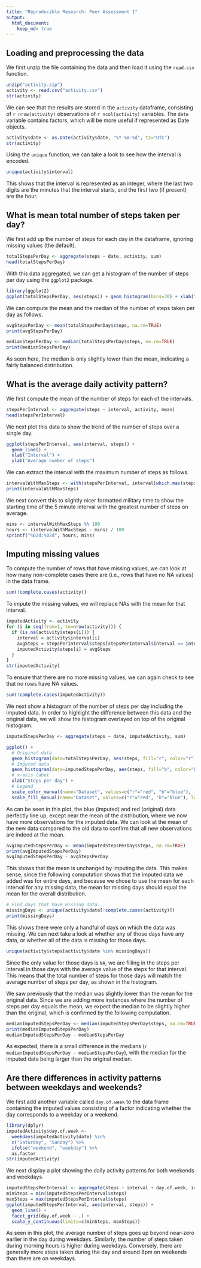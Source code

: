 ```yaml
---
title: "Reproducible Research: Peer Assessment 1"
output: 
  html_document:
    keep_md: true
---
```



## Loading and preprocessing the data

We first unzip the file containing the data and then load it using the `read.csv` function.

```r
unzip("activity.zip")
activity <- read.csv("activity.csv")
str(activity)
```

We can see that the results are stored in the `activity` dataframe, consisting of `r nrow(activity)` observations of `r ncol(activity)` variables. The `date` variable contains factors, which will be more useful if represented as Date objects.

```r
activity$date <- as.Date(activity$date, "%Y-%m-%d", tz="UTC")
str(activity)
```

Using the `unique` function, we can take a look to see how the interval is encoded.

```r
unique(activity$interval)
```

This shows that the interval is represented as an integer, where the last two digits are the minutes that the interval starts, and the first two (if present) are the hour.

## What is mean total number of steps taken per day?

We first add up the number of steps for each day in the dataframe, ignoring missing values (the default).

```r
totalStepsPerDay <- aggregate(steps ~ date, activity, sum)
head(totalStepsPerDay)
```

With this data aggregated, we can get a histogram of the number of steps per day using the `ggplot2` package.

```r
library(ggplot2)
ggplot(totalStepsPerDay, aes(steps)) + geom_histogram(bins=30) + xlab("Steps per day")
```

We can compute the mean and the median of the number of steps taken per day as follows.

```r
avgStepsPerDay <- mean(totalStepsPerDay$steps, na.rm=TRUE)
print(avgStepsPerDay)

medianStepsPerDay <- median(totalStepsPerDay$steps, na.rm=TRUE)
print(medianStepsPerDay)
```

As seen here, the median is only slightly lower than the mean, indicating a fairly balanced distribution.

## What is the average daily activity pattern?

We first compute the mean of the number of steps for each of the intervals.

```r
stepsPerInterval <- aggregate(steps ~ interval, activity, mean)
head(stepsPerInterval)
```

We next plot this data to show the trend of the number of steps over a single day.

```r
ggplot(stepsPerInterval, aes(interval, steps)) +
  geom_line() +
  xlab("Interval") +
  ylab("Average number of steps")
```

We can extract the interval with the maximum number of steps as follows.

```r
intervalWithMaxSteps <- with(stepsPerInterval, interval[which.max(steps)])
print(intervalWithMaxSteps)
```

We next convert this to slightly nicer formatted military time to show the starting time of the 5 minute interval with the greatest number of steps on average.

```r
mins <- intervalWithMaxSteps %% 100
hours <- (intervalWithMaxSteps - mins) / 100
sprintf("%02d:%02d", hours, mins)
```

## Imputing missing values

To compute the number of rows that have missing values, we can look at how many non-complete cases there are (i.e., rows that have no NA values) in the data frame.

```r
sum(!complete.cases(activity))
```

To impute the missing values, we will replace NAs with the mean for that interval.

```r
imputedActivity <- activity
for (i in seq(from=1, to=nrow(activity))) {
  if (is.na(activity$steps[i])) {
    interval = activity$interval[i]
    avgSteps = stepsPerInterval$steps[stepsPerInterval$interval == interval]
    imputedActivity$steps[i] = avgSteps
  }
}
str(imputedActivity)
```

To ensure that there are no more missing values, we can again check to see that no rows have NA values.

```r
sum(!complete.cases(imputedActivity))
```

We next show a histogram of the number of steps per day including the imputed data. In order to highlight the difference between this data and the original data, we will show the histogram overlayed on top of the original histogram.

```r
imputedStepsPerDay <- aggregate(steps ~ date, imputedActivity, sum)

ggplot() +
  # Original data
  geom_histogram(data=totalStepsPerDay, aes(steps, fill="r", color="r"), alpha=0.4, bins=30) +
  # Imputed data
  geom_histogram(data=imputedStepsPerDay, aes(steps, fill="b", color="b"), alpha=0.4, bins=30) +
  # x-axis label
  xlab("Steps per day") +
  # Legend
  scale_color_manual(name="Dataset", values=c("r"="red", "b"="blue"), labels=c("b"="Imputed", "r"="Original")) +
  scale_fill_manual(name="Dataset", values=c("r"="red", "b"="blue"), labels=c("b"="Imputed", "r"="Original"))
```

As can be seen in this plot, the blue (imputed) and red (original) data perfectly line up, except near the mean of the distribution, where we now have more observations for the imputed data. We can look at the mean of the new data compared to the old data to confirm that all new observations are indeed at the mean.

```r
avgImputedStepsPerDay <- mean(imputedStepsPerDay$steps, na.rm=TRUE)
print(avgImputedStepsPerDay)
avgImputedStepsPerDay - avgStepsPerDay
```

This shows that the mean is unchanged by imputing the data. This makes sense, since the following computation shows that the imputed data we added was for entire days, and because we chose to use the mean for each interval for any missing data, the mean for missing days should equal the mean for the overall distribution.

```r
# Find days that have missing data.
missingDays <- unique(activity$date[!complete.cases(activity)])
print(missingDays)
```

This shows there were only a handful of days on which the data was missing. We can next take a look at whether any of those days have any data, or whether all of the data is missing for those days.

```r
unique(activity$steps[activity$date %in% missingDays])
```

Since the only value for those days is `NA`, we are filling in the steps per interval in those days with the average value of the steps for that interval. This means that the total number of steps for those days will match the average number of steps per day, as shown in the histogram.

We saw previously that the median was slightly lower than the mean for the original data. Since we are adding more instances where the number of steps per day equals the mean, we expect the median to be slightly higher than the original, which is confirmed by the following computation.

```r
medianImputedStepsPerDay <- median(imputedStepsPerDay$steps, na.rm=TRUE)
print(medianImputedStepsPerDay)
medianImputedStepsPerDay - medianStepsPerDay
```

As expected, there is a small difference in the medians (`r medianImputedStepsPerDay - medianStepsPerDay`), with the median for the imputed data being larger than the original median.

## Are there differences in activity patterns between weekdays and weekends?

We first add another variable called `day.of.week` to the data frame containing the imputed values consisting of a factor indicating whether the day corresponds to a weekday or a weekend.

```r
library(dplyr)
imputedActivity$day.of.week <-
  weekdays(imputedActivity$date) %in%
  c("Saturday", "Sunday") %>%
  ifelse("weekend", "weekday") %>%
  as.factor
str(imputedActivity)
```

We next display a plot showing the daily activity patterns for both weekends and weekdays.

```r
imputedStepsPerInterval <- aggregate(steps ~ interval + day.of.week, imputedActivity, mean)
minSteps = min(imputedStepsPerInterval$steps)
maxSteps = max(imputedStepsPerInterval$steps)
ggplot(imputedStepsPerInterval, aes(interval, steps)) +
  geom_line() +
  facet_grid(day.of.week ~ .) +
  scale_y_continuous(limits=c(minSteps, maxSteps))
```

As seen in this plot, the average number of steps goes up beyond near-zero earlier in the day during weekdays. Similarly, the number of steps taken during morning hours is higher during weekdays. Conversely, there are generally more steps taken during the day and around 8pm on weekends than there are on weekdays.
